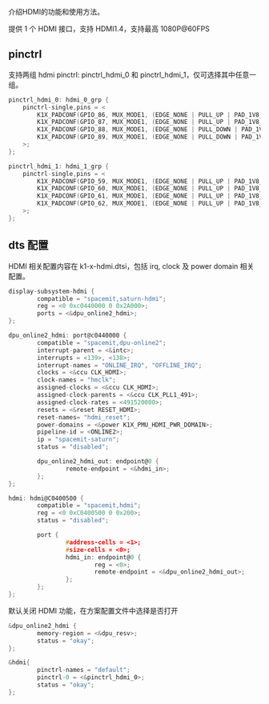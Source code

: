 介绍HDMI的功能和使用方法。

提供 1 个 HDMI 接口，支持 HDMI1.4，支持最高 1080P@60FPS

## pinctrl

支持两组 hdmi pinctrl: pinctrl_hdmi_0 和 pinctrl_hdmi_1，仅可选择其中任意一组。

```c
pinctrl_hdmi_0: hdmi_0_grp {
    pinctrl-single,pins = <
        K1X_PADCONF(GPIO_86, MUX_MODE1, (EDGE_NONE | PULL_UP | PAD_1V8_DS2))         /* hdmi_tx_hscl */
        K1X_PADCONF(GPIO_87, MUX_MODE1, (EDGE_NONE | PULL_UP | PAD_1V8_DS2))         /* hdmi_tx_hsda */
        K1X_PADCONF(GPIO_88, MUX_MODE1, (EDGE_NONE | PULL_DOWN | PAD_1V8_DS2))       /* hdmi_tx_hcec */
        K1X_PADCONF(GPIO_89, MUX_MODE1, (EDGE_NONE | PULL_DOWN | PAD_1V8_DS2))       /* hdmi_tx_pdp */
    >;
};

pinctrl_hdmi_1: hdmi_1_grp {
    pinctrl-single,pins = <
        K1X_PADCONF(GPIO_59, MUX_MODE1, (EDGE_NONE | PULL_UP | PAD_1V8_DS2))         /* hdmi_tx_hscl */
        K1X_PADCONF(GPIO_60, MUX_MODE1, (EDGE_NONE | PULL_UP | PAD_1V8_DS2))         /* hdmi_tx_hsda */
        K1X_PADCONF(GPIO_61, MUX_MODE1, (EDGE_NONE | PULL_UP | PAD_1V8_DS2))         /* hdmi_tx_hcec */
        K1X_PADCONF(GPIO_62, MUX_MODE1, (EDGE_NONE | PULL_UP | PAD_1V8_DS2))         /* hdmi_tx_pdp */
    >;
};
```

## dts 配置

HDMI 相关配置内容在 k1-x-hdmi.dtsi，包括 irq, clock 及 power domain 相关配置。

```c
display-subsystem-hdmi {
        compatible = "spacemit,saturn-hdmi";
        reg = <0 0xc0440000 0 0x2A000>;
        ports = <&dpu_online2_hdmi>;
};

dpu_online2_hdmi: port@c0440000 {
        compatible = "spacemit,dpu-online2";
        interrupt-parent = <&intc>;
        interrupts = <139>, <138>;
        interrupt-names = "ONLINE_IRQ", "OFFLINE_IRQ";
        clocks = <&ccu CLK_HDMI>;
        clock-names = "hmclk";
        assigned-clocks = <&ccu CLK_HDMI>;
        assigned-clock-parents = <&ccu CLK_PLL1_491>;
        assigned-clock-rates = <491520000>;
        resets = <&reset RESET_HDMI>;
        reset-names= "hdmi_reset";
        power-domains = <&power K1X_PMU_HDMI_PWR_DOMAIN>;
        pipeline-id = <ONLINE2>;
        ip = "spacemit-saturn";
        status = "disabled";

        dpu_online2_hdmi_out: endpoint@0 {
                remote-endpoint = <&hdmi_in>;
        };
};

hdmi: hdmi@C0400500 {
        compatible = "spacemit,hdmi";
        reg = <0 0xC0400500 0 0x200>;
        status = "disabled";

        port {
                #address-cells = <1>;
                #size-cells = <0>;
                hdmi_in: endpoint@0 {
                        reg = <0>;
                        remote-endpoint = <&dpu_online2_hdmi_out>;
                };
        };
};

```

默认关闭 HDMI 功能，在方案配置文件中选择是否打开

```c
&dpu_online2_hdmi {
        memory-region = <&dpu_resv>;
        status = "okay";
};

&hdmi{
        pinctrl-names = "default";
        pinctrl-0 = <&pinctrl_hdmi_0>;
        status = "okay";
};
```
